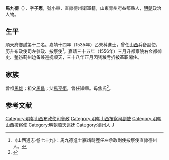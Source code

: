 {{明清人物信息框
| 姓名 = 馬九德
| 原名 =
| 圖片名稱= 
| 圖片大小 =
| 圖片說明 = 
| 最高職務 = 都察院右佥都御史整饬蓟州边备兼巡抚顺天
| 國家 = 大明 
| 爵位 =
| 籍貫 = 山東青州府益都縣<br>直隸德州衛軍籍
| 族裔 = 
| 旗籍 = 
| 字號 = 字子懋
| 諡號 =
| 出生日期 = 生年不詳
| 出生地點 =
| 逝世日期 = 卒年不詳
| 逝世地點 =
| 墓葬 =
| 配偶 = 
| 親屬 = 
| 出身 =
* 嘉靖十四年乙未科進士
| 經歷 =
| 著作 =  
}}
'''馬九德'''（{{bd|？||？|catIdx=}}），字'''子懋'''，號小東，直隸德州衛軍籍，山東青州府益都縣人，[[明朝|明朝]]政治人物。

== 生平 ==
順天府鄉試第十二名。嘉靖十四年（1535年）乙未科進士，曾任[[山西|山西]]兵备副使，历升布政使司左[[參政|參政]]、[[按察使|按察使]]<ref>《山西通志·卷七十九》：馬九德進士嘉靖時歴任左㕘政副使按察使直隸德州人。</ref>。嘉靖三十五年（1556年）三月升都察院右佥都御史、整饬蓟州边备兼巡抚顺天，三十八年正月因钱粮亏折被革职閑住。

== 家族 ==
曾祖[[馬雄|馬雄]]；祖父[[馬昌|馬昌]]；父[[馬亨衢|馬亨衢]]，曾任知縣。母焦氏<ref>{{Cite book|title=天一阁藏明代科举录选刊 登科录 点校本|author=龚延明主编|publisher=宁波出版社|year=2016|isbn=978-7-5526-2320-8|location=宁波|pages=|quote=《天一閣藏明代科舉錄選刊.登科錄》之《嘉靖十四年乙未科進士登科錄》}}</ref>。

==参考文献==
{{reflist}}

{{嘉靖十四年乙未科殿試金榜}}

{{DEFAULTSORT:Ma馬}}
[[Category:明朝山西布政使司參政|Category:明朝山西布政使司參政]]
[[Category:明朝山西按察司副使|Category:明朝山西按察司副使]]
[[Category:明朝山西按察使|Category:明朝山西按察使]]
[[Category:明朝顺天巡抚|Category:明朝顺天巡抚]]
[[Category:德州人|Category:德州人]]
[[Category:馬姓|J]]


{{明朝人物小作品}}